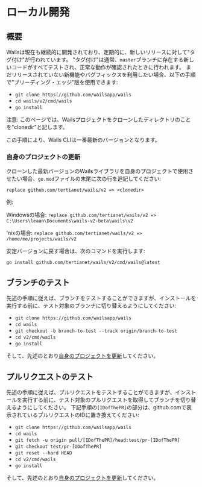 # ローカル開発

## 概要

Wailsは現在も継続的に開発されており、定期的に、新しいリリースに対して"タグ付け"が行われています。 "タグ付け"は通常、`master`ブランチに存在する新しいコードがすべてテストされ、正常な動作が確認されたときに行われます。 まだリリースされていない新機能やバグフィックスを利用したい場合、以下の手順で"ブリーディング・エッジ"版を使用できます:

- `git clone https://github.com/wailsapp/wails`
- `cd wails/v2/cmd/wails`
- `go install`

注意: このページでは、Wailsプロジェクトをクローンしたディレクトリのことを"clonedir"と記します。

この手順により、Wails CLIは一番最新のバージョンとなります。

### 自身のプロジェクトの更新

クローンした最新バージョンのWailsライブラリを自身のプロジェクトで使用させたい場合、`go.mod`ファイルの末尾に次の行を追記してください:

`replace github.com/tertianet/wails/v2 => <clonedir>`

例:

Windowsの場合: `replace github.com/tertianet/wails/v2 => C:\Users\leaan\Documents\wails-v2-beta\wails\v2`

'nixの場合: `replace github.com/tertianet/wails/v2 => /home/me/projects/wails/v2`

安定バージョンに戻す場合は、次のコマンドを実行します:

`go install github.com/tertianet/wails/v2/cmd/wails@latest`

## ブランチのテスト

先述の手順に従えば、ブランチをテストすることができますが、インストールを実行する前に、テスト対象のブランチに切り替えるようにしてください:

- `git clone https://github.com/wailsapp/wails`
- `cd wails`
- `git checkout -b branch-to-test --track origin/branch-to-test`
- `cd v2/cmd/wails`
- `go install`

そして、先述のとおり[自身のプロジェクトを更新](#updating-your-project)してください。

## プルリクエストのテスト

先述の手順に従えば、プルリクエストをテストすることができますが、インストールを実行する前に、テスト対象のプルリクエストを取得してブランチを切り替えるようにしてください。 下記手順の`[IDofThePR]`の部分は、github.comで表示されているプルリクエストのIDに置き換えてください:

- `git clone https://github.com/wailsapp/wails`
- `cd wails`
- `git fetch -u origin pull/[IDofThePR]/head:test/pr-[IDofThePR]`
- `git checkout test/pr-[IDofThePR]`
- `git reset --hard HEAD`
- `cd v2/cmd/wails`
- `go install`

そして、先述のとおり[自身のプロジェクトを更新](#updating-your-project)してください。

